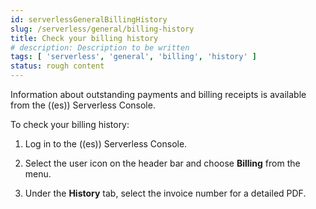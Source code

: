 ```yaml
---
id: serverlessGeneralBillingHistory
slug: /serverless/general/billing-history
title: Check your billing history
# description: Description to be written
tags: [ 'serverless', 'general', 'billing', 'history' ]
status: rough content
---
```



<RoughContent />

Information about outstanding payments and billing receipts is available from the ((es)) Serverless Console.

To check your billing history:

1. Log in to the ((es)) Serverless Console.

2. Select the user icon on the header bar and choose **Billing** from the menu.

3. Under the **History** tab, select the invoice number for a detailed PDF.

